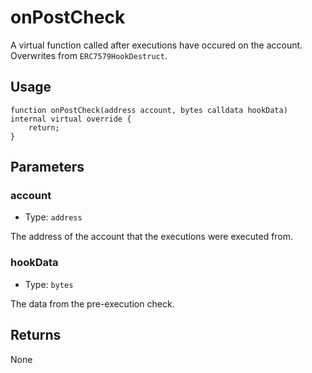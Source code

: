 # onPostCheck

A virtual function called after executions have occured on the account. Overwrites from `ERC7579HookDestruct`.

## Usage

```solidity copy
function onPostCheck(address account, bytes calldata hookData) internal virtual override {
    return;
}
```

## Parameters

### account

- Type: `address`

The address of the account that the executions were executed from.

### hookData

- Type: `bytes`

The data from the pre-execution check.

## Returns

None
